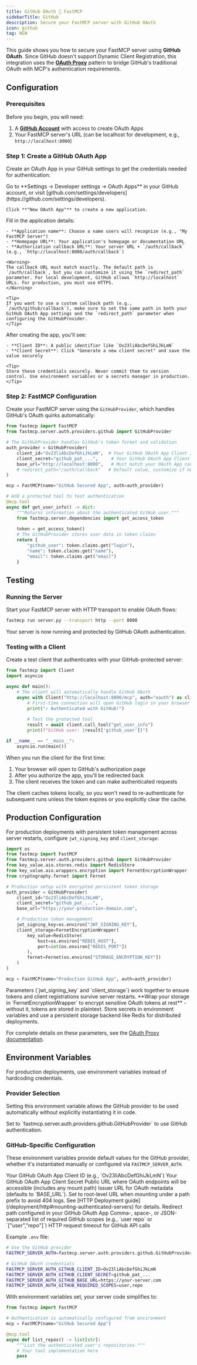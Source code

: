 ```yaml
---
title: GitHub OAuth 🤝 FastMCP
sidebarTitle: GitHub
description: Secure your FastMCP server with GitHub OAuth
icon: github
tag: NEW
---
```



<VersionBadge version="2.12.0" />

This guide shows you how to secure your FastMCP server using **GitHub OAuth**. Since GitHub doesn't support Dynamic Client Registration, this integration uses the [**OAuth Proxy**](/servers/auth/oauth-proxy) pattern to bridge GitHub's traditional OAuth with MCP's authentication requirements.

## Configuration

### Prerequisites

Before you begin, you will need:
1. A **[GitHub Account](https://github.com/)** with access to create OAuth Apps
2. Your FastMCP server's URL (can be localhost for development, e.g., `http://localhost:8000`)

### Step 1: Create a GitHub OAuth App

Create an OAuth App in your GitHub settings to get the credentials needed for authentication:

<Steps>
<Step title="Navigate to OAuth Apps">
    Go to **Settings → Developer settings → OAuth Apps** in your GitHub account, or visit [github.com/settings/developers](https://github.com/settings/developers).
    
    Click **"New OAuth App"** to create a new application.
</Step>

<Step title="Configure Your OAuth App">
    Fill in the application details:
    
    - **Application name**: Choose a name users will recognize (e.g., "My FastMCP Server")
    - **Homepage URL**: Your application's homepage or documentation URL
    - **Authorization callback URL**: Your server URL + `/auth/callback` (e.g., `http://localhost:8000/auth/callback`)
    
    <Warning>
    The callback URL must match exactly. The default path is `/auth/callback`, but you can customize it using the `redirect_path` parameter. For local development, GitHub allows `http://localhost` URLs. For production, you must use HTTPS.
    </Warning>
    
    <Tip>
    If you want to use a custom callback path (e.g., `/auth/github/callback`), make sure to set the same path in both your GitHub OAuth App settings and the `redirect_path` parameter when configuring the GitHubProvider.
    </Tip>
</Step>

<Step title="Save Your Credentials">
    After creating the app, you'll see:
    
    - **Client ID**: A public identifier like `Ov23liAbcDefGhiJkLmN`
    - **Client Secret**: Click "Generate a new client secret" and save the value securely
    
    <Tip>
    Store these credentials securely. Never commit them to version control. Use environment variables or a secrets manager in production.
    </Tip>
</Step>
</Steps>

### Step 2: FastMCP Configuration

Create your FastMCP server using the `GitHubProvider`, which handles GitHub's OAuth quirks automatically:

```python server.py
from fastmcp import FastMCP
from fastmcp.server.auth.providers.github import GitHubProvider

# The GitHubProvider handles GitHub's token format and validation
auth_provider = GitHubProvider(
    client_id="Ov23liAbcDefGhiJkLmN",  # Your GitHub OAuth App Client ID
    client_secret="github_pat_...",     # Your GitHub OAuth App Client Secret
    base_url="http://localhost:8000",   # Must match your OAuth App configuration
    # redirect_path="/auth/callback"   # Default value, customize if needed
)

mcp = FastMCP(name="GitHub Secured App", auth=auth_provider)

# Add a protected tool to test authentication
@mcp.tool
async def get_user_info() -> dict:
    """Returns information about the authenticated GitHub user."""
    from fastmcp.server.dependencies import get_access_token
    
    token = get_access_token()
    # The GitHubProvider stores user data in token claims
    return {
        "github_user": token.claims.get("login"),
        "name": token.claims.get("name"),
        "email": token.claims.get("email")
    }
```

## Testing

### Running the Server

Start your FastMCP server with HTTP transport to enable OAuth flows:

```bash
fastmcp run server.py --transport http --port 8000
```

Your server is now running and protected by GitHub OAuth authentication.

### Testing with a Client

Create a test client that authenticates with your GitHub-protected server:

```python test_client.py
from fastmcp import Client
import asyncio

async def main():
    # The client will automatically handle GitHub OAuth
    async with Client("http://localhost:8000/mcp", auth="oauth") as client:
        # First-time connection will open GitHub login in your browser
        print("✓ Authenticated with GitHub!")
        
        # Test the protected tool
        result = await client.call_tool("get_user_info")
        print(f"GitHub user: {result['github_user']}")

if __name__ == "__main__":
    asyncio.run(main())
```

When you run the client for the first time:
1. Your browser will open to GitHub's authorization page
2. After you authorize the app, you'll be redirected back
3. The client receives the token and can make authenticated requests

<Info>
The client caches tokens locally, so you won't need to re-authenticate for subsequent runs unless the token expires or you explicitly clear the cache.
</Info>

## Production Configuration

<VersionBadge version="2.13.0" />

For production deployments with persistent token management across server restarts, configure `jwt_signing_key` and `client_storage`:

```python server.py
import os
from fastmcp import FastMCP
from fastmcp.server.auth.providers.github import GitHubProvider
from key_value.aio.stores.redis import RedisStore
from key_value.aio.wrappers.encryption import FernetEncryptionWrapper
from cryptography.fernet import Fernet

# Production setup with encrypted persistent token storage
auth_provider = GitHubProvider(
    client_id="Ov23liAbcDefGhiJkLmN",
    client_secret="github_pat_...",
    base_url="https://your-production-domain.com",

    # Production token management
    jwt_signing_key=os.environ["JWT_SIGNING_KEY"],
    client_storage=FernetEncryptionWrapper(
        key_value=RedisStore(
            host=os.environ["REDIS_HOST"],
            port=int(os.environ["REDIS_PORT"])
        ),
        fernet=Fernet(os.environ["STORAGE_ENCRYPTION_KEY"])
    )
)

mcp = FastMCP(name="Production GitHub App", auth=auth_provider)
```

<Note>
Parameters (`jwt_signing_key` and `client_storage`) work together to ensure tokens and client registrations survive server restarts. **Wrap your storage in `FernetEncryptionWrapper` to encrypt sensitive OAuth tokens at rest** - without it, tokens are stored in plaintext. Store secrets in environment variables and use a persistent storage backend like Redis for distributed deployments.

For complete details on these parameters, see the [OAuth Proxy documentation](/servers/auth/oauth-proxy#configuration-parameters).
</Note>

## Environment Variables

<VersionBadge version="2.12.1" />

For production deployments, use environment variables instead of hardcoding credentials.

### Provider Selection

Setting this environment variable allows the GitHub provider to be used automatically without explicitly instantiating it in code.

<Card>
<ParamField path="FASTMCP_SERVER_AUTH" default="Not set">
Set to `fastmcp.server.auth.providers.github.GitHubProvider` to use GitHub authentication.
</ParamField>
</Card>

### GitHub-Specific Configuration

These environment variables provide default values for the GitHub provider, whether it's instantiated manually or configured via `FASTMCP_SERVER_AUTH`.

<Card>
<ParamField path="FASTMCP_SERVER_AUTH_GITHUB_CLIENT_ID" required>
Your GitHub OAuth App Client ID (e.g., `Ov23liAbcDefGhiJkLmN`)
</ParamField>

<ParamField path="FASTMCP_SERVER_AUTH_GITHUB_CLIENT_SECRET" required>
Your GitHub OAuth App Client Secret
</ParamField>

<ParamField path="FASTMCP_SERVER_AUTH_GITHUB_BASE_URL" default="http://localhost:8000">
Public URL where OAuth endpoints will be accessible (includes any mount path)
</ParamField>

<ParamField path="FASTMCP_SERVER_AUTH_GITHUB_ISSUER_URL" default="Uses BASE_URL">
Issuer URL for OAuth metadata (defaults to `BASE_URL`). Set to root-level URL when mounting under a path prefix to avoid 404 logs. See [HTTP Deployment guide](/deployment/http#mounting-authenticated-servers) for details.
</ParamField>

<ParamField path="FASTMCP_SERVER_AUTH_GITHUB_REDIRECT_PATH" default="/auth/callback">
Redirect path configured in your GitHub OAuth App
</ParamField>

<ParamField path="FASTMCP_SERVER_AUTH_GITHUB_REQUIRED_SCOPES" default='["user"]'>
Comma-, space-, or JSON-separated list of required GitHub scopes (e.g., `user repo` or `["user","repo"]`)
</ParamField>

<ParamField path="FASTMCP_SERVER_AUTH_GITHUB_TIMEOUT_SECONDS" default="10">
HTTP request timeout for GitHub API calls
</ParamField>
</Card>

Example `.env` file:
```bash
# Use the GitHub provider
FASTMCP_SERVER_AUTH=fastmcp.server.auth.providers.github.GitHubProvider

# GitHub OAuth credentials
FASTMCP_SERVER_AUTH_GITHUB_CLIENT_ID=Ov23liAbcDefGhiJkLmN
FASTMCP_SERVER_AUTH_GITHUB_CLIENT_SECRET=github_pat_...
FASTMCP_SERVER_AUTH_GITHUB_BASE_URL=https://your-server.com
FASTMCP_SERVER_AUTH_GITHUB_REQUIRED_SCOPES=user,repo
```

With environment variables set, your server code simplifies to:

```python server.py
from fastmcp import FastMCP

# Authentication is automatically configured from environment
mcp = FastMCP(name="GitHub Secured App")

@mcp.tool
async def list_repos() -> list[str]:
    """List the authenticated user's repositories."""
    # Your tool implementation here
    pass
```
